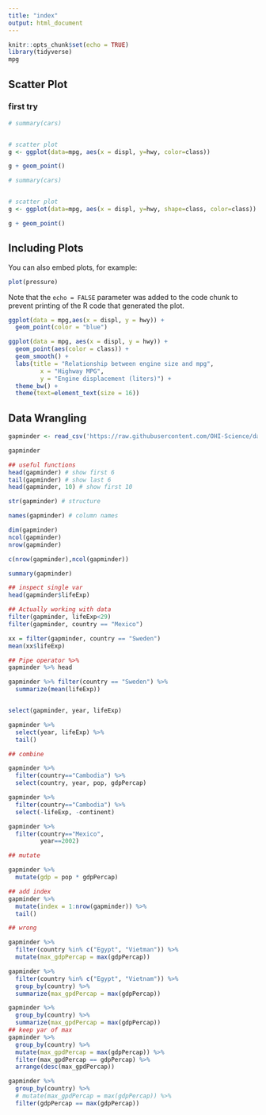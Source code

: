 ```yaml
---
title: "index"
output: html_document
---
```


```r
knitr::opts_chunk$set(echo = TRUE)
library(tidyverse)
mpg
```

## Scatter Plot
### first try

```r
# summary(cars)


# scatter plot
g <- ggplot(data=mpg, aes(x = displ, y=hwy, color=class))

g + geom_point()

```

```r
# summary(cars)


# scatter plot
g <- ggplot(data=mpg, aes(x = displ, y=hwy, shape=class, color=class))

g + geom_point()

```

## Including Plots

You can also embed plots, for example:

```r
plot(pressure)
```

Note that the `echo = FALSE` parameter was added to the code chunk to prevent printing of the R code that generated the plot.
```r
ggplot(data = mpg,aes(x = displ, y = hwy)) + 
  geom_point(color = "blue")
```

```r
ggplot(data = mpg, aes(x = displ, y = hwy)) + 
  geom_point(aes(color = class)) + 
  geom_smooth() +
  labs(title = "Relationship between engine size and mpg",
         x = "Highway MPG",
         y = "Engine displacement (liters)") +
  theme_bw() +
  theme(text=element_text(size = 16))


```

## Data Wrangling

```r

gapminder <- read_csv('https://raw.githubusercontent.com/OHI-Science/data-science-training/master/data/gapminder.csv')

gapminder

## useful functions
head(gapminder) # show first 6
tail(gapminder) # show last 6
head(gapminder, 10) # show first 10

str(gapminder) # structure

names(gapminder) # column names

dim(gapminder) 
ncol(gapminder)
nrow(gapminder)

c(nrow(gapminder),ncol(gapminder))

summary(gapminder)

## inspect single var
head(gapminder$lifeExp)

## Actually working with data
filter(gapminder, lifeExp<29)
filter(gapminder, country == "Mexico")


```

```r

xx = filter(gapminder, country == "Sweden")
mean(xx$lifeExp)

## Pipe operator %>% 
gapminder %>% head

gapminder %>% filter(country == "Sweden") %>% 
  summarize(mean(lifeExp))



```
```r
select(gapminder, year, lifeExp)

gapminder %>% 
  select(year, lifeExp) %>% 
  tail()

## combine

gapminder %>% 
  filter(country=="Cambodia") %>% 
  select(country, year, pop, gdpPercap)

gapminder %>% 
  filter(country=="Cambodia") %>% 
  select(-lifeExp, -continent)

gapminder %>% 
  filter(country=="Mexico", 
         year==2002)

## mutate

gapminder %>% 
  mutate(gdp = pop * gdpPercap)

## add index
gapminder %>% 
  mutate(index = 1:nrow(gapminder)) %>% 
  tail()

## wrong

gapminder %>% 
  filter(country %in% c("Egypt", "Vietman")) %>% 
  mutate(max_gdpPercap = max(gdpPercap))

gapminder %>% 
  filter(country %in% c("Egypt", "Vietnam")) %>% 
  group_by(country) %>% 
  summarize(max_gpdPercap = max(gdpPercap))

gapminder %>% 
  group_by(country) %>% 
  summarize(max_gpdPercap = max(gdpPercap))
## keep yar of max
gapminder %>% 
  group_by(country) %>% 
  mutate(max_gpdPercap = max(gdpPercap)) %>% 
  filter(max_gpdPercap == gdpPercap) %>% 
  arrange(desc(max_gpdPercap))

gapminder %>% 
  group_by(country) %>% 
  # mutate(max_gpdPercap = max(gdpPercap)) %>% 
  filter(gdpPercap == max(gdpPercap))

```

